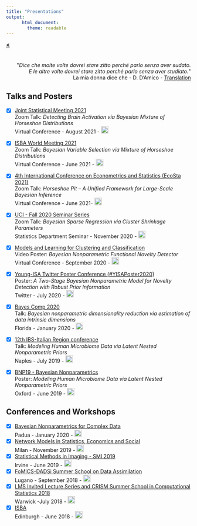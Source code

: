 ```yaml
---
title: "Presentations"
output: 
      html_document:
        theme: readable
---
```


[**<**](/index.html)

# {.tabset .tabset-fade}

<div style="text-align: right"> <p>&quot;<em>Dice che molte volte dovrei stare zitto perché parlo senza aver sudato.<br>
E le altre volte dovrei stare zitto perché parlo senza aver studiato.</em>&quot; <br> La mia donna dice che - D. D'Amico - [Translation](https://translate.google.com/?sl=origin_language_or_auto&tl=en&text=%20La%20mia%20donna%20dice%20che%20molte%20volte%20dovrei%20stare%20zitto%20perch%C3%A9%20parlo%20senza%20aver%20sudato.%20%20E%20le%20altre%20volte%20dovrei%20stare%20zitto%20perch%C3%A9%20parlo%20senza%20aver%20studiato.&op=translate)</p>
</div>

## Talks and Posters
- [x] [Joint Statistical Meeting 2021](https://ww2.amstat.org/meetings/jsm/2021/)   
      Zoom Talk: *Detecting Brain Activation via Bayesian Mixture of Horseshoe Distributions*  
      Virtual Conference - August 2021 - [ <img  width="20" height="20" src="images/cam3.png"> ](/Rmarkdowns/pages/JSM21)


- [x] [ISBA World Meeting 2021](https://events.stat.uconn.edu/ISBA2021/)   
      Zoom Talk: *Bayesian Variable Selection via Mixture of Horseshoe Distributions*   
      Virtual Conference - June 2021 - [ <img  width="20" height="20" src="images/cam3.png"> ](/Rmarkdowns/pages/isba21)  

- [x] [4th International Conference on Econometrics and Statistics (EcoSta 2021)](http://www.cmstatistics.org/EcoSta2021/index.php)   
      Zoom Talk: *Horseshoe Pit -- A Unified Framework for Large-Scale Bayesian Inference*   
      Virtual Conference - June 2021- [ <img  width="20" height="20" src="images/cam3.png"> ](/Rmarkdowns/pages/ecosta21)  
- [x] [UCI - Fall 2020 Seminar Series](https://www.stat.uci.edu/seminar-series/)   
      Zoom Talk: *Bayesian Sparse Regression via Cluster Shrinkage Parameters*   
      Statistics Department Seminar - November 2020 - [ <img  width="20" height="20" src="images/cam3.png"> ](/Rmarkdowns/pages/UCIseminar)  
- [x] [Models and Learning for Clustering and Classification](http://mbc2.unict.it/)   
      Video Poster: *Bayesian Nonparametric Functional Novelty Detector*   
      Virtual Conference - September 2020 - [ <img  width="20" height="20" src="images/cam3.png"> ](/Rmarkdowns/pages/MBC2)  
- [x] [Young-ISA Twitter Poster Conference (#YISAPoster2020)](https://young-istat.github.io/events/posts/2020-07-15-poster-conference-2020)  
      Poster: *A Two-Stage Bayesian Nonparametric Model for Novelty Detection with Robust Prior Information*  
      Twitter - July 2020 - [ <img  width="20" height="20" src="images/cam3.png"> ](/Rmarkdowns/pages/YisaPoster)  
- [x] [Bayes Comp 2020](http://users.stat.ufl.edu/~jhobert/BayesComp2020/Conf_Website)  
      Talk: *Bayesian nonparametric dimensionality reduction via estimation of data intrinsic dimensions*  
      Florida - January 2020 - [ <img  width="20" height="20" src="images/cam3.png"> ](/Rmarkdowns/pages/FLO)  
- [x] [12th IBS-Italian Region conference](https://ibs-italy.org/?page_id=922&lang=en)  
      Talk: *Modeling Human Microbiome Data via Latent Nested Nonparametric Priors*  
      Naples - July 2019 - [ <img  width="20" height="20" src="images/cam3.png"> ](/Rmarkdowns/pages/Naples)  
- [x] [BNP19 - Bayesian Nonparametrics](https://www.stats.ox.ac.uk/bnp12/)  
       Poster: *Modeling Human Microbiome Data via Latent Nested Nonparametric Priors*   
       Oxford - June 2019 - [ <img  width="20" height="20" src="images/cam3.png"> ](/Rmarkdowns/pages/ox) 

## Conferences and Workshops
- [x] [Bayesian Nonparametrics for Complex Data](http://bnp4cd.stat.unipd.it/workshop.html)  
      Padua - January 2020 - [ <img  width="20" height="20" src="images/cam3.png"> ](/Rmarkdowns/pages/PAD)
- [x] [Network Models in Statistics, Economics and Social](https://www.eventbrite.it/e/network-models-in-statistics-economics-and-social-registration-59152695304)  
      Milan - November 2019 - [ <img  width="20" height="20" src="images/cam3.png"> ](/Rmarkdowns/pages/catto)
- [x] [Statistical Methods in Imaging - SMI 2019](https://sites.uci.edu/smi2019/)  
      Irvine - June 2019 - [ <img  width="20" height="20" src="images/cam3.png"> ](/Rmarkdowns/pages/SMI19)
- [x] [FoMICS-DADSi Summer School on Data Assimilation](https://www.ics.usi.ch/index.php/news/285-fomics-dadsi-summer-school-on-data-assimilation)  
      Lugano - September 2018 - [ <img  width="20" height="20" src="images/cam3.png"> ](/Rmarkdowns/pages/lug)
- [x] [LMS Invited Lecture Series and CRISM Summer School in Computational Statistics 2018](https://warwick.ac.uk/fac/sci/statistics/crism/workshops/lms2018/)   
      Warwick -July 2018 - [ <img  width="20" height="20" src="images/cam3.png"> ](/Rmarkdowns/pages/Warwick18)
- [x] [ISBA](https://bayesian.org/isba2018/)  
      Edinburgh - June 2018 - [ <img  width="20" height="20" src="images/cam3.png"> ](/Rmarkdowns/pages/isba.html)

